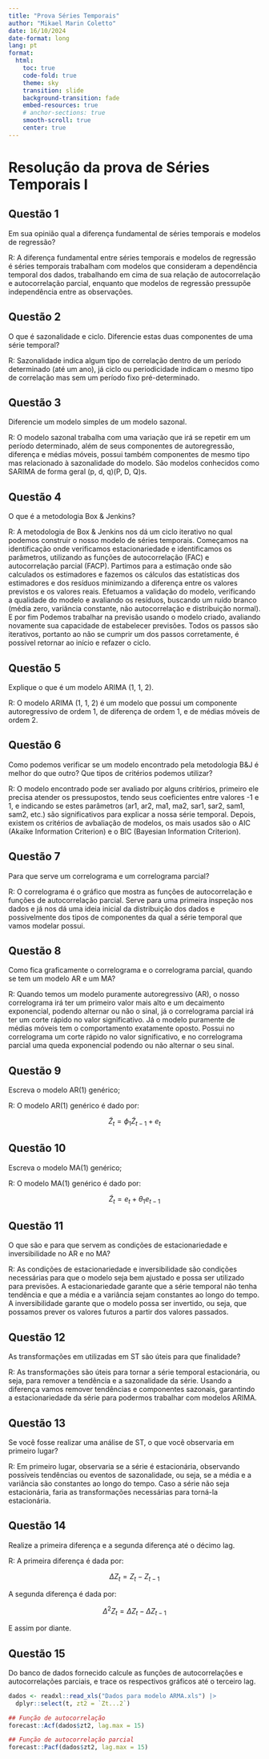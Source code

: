 ```yaml
---
title: "Prova Séries Temporais"
author: "Mikael Marin Coletto"
date: 16/10/2024
date-format: long
lang: pt
format:
  html:
    toc: true
    code-fold: true
    theme: sky
    transition: slide
    background-transition: fade
    embed-resources: true
    # anchor-sections: true 
    smooth-scroll: true
    center: true
---
```


# Resolução da prova de Séries Temporais I

## Questão 1

Em sua opinião qual a diferença fundamental de séries temporais e modelos de regressão?

R: A diferença fundamental entre séries temporais e modelos de regressão é séries temporais trabalham com modelos que consideram a dependência temporal dos dados, trabalhando em cima de sua relação de autocorrelação e autocorrelação parcial, enquanto que modelos de regressão pressupõe independência entre as observações.

## Questão 2

O que é sazonalidade e ciclo. Diferencie estas duas componentes de uma série temporal?

R: Sazonalidade indica algum tipo de correlação dentro de um período determinado (até um ano), já ciclo ou periodicidade indicam o mesmo tipo de correlação mas sem um período fixo pré-determinado.

## Questão 3

Diferencie um modelo simples de um modelo sazonal.

R: O modelo sazonal trabalha com uma variação que irá se repetir em um período determinado, além de seus componentes de autoregressão, diferença e médias móveis, possui também componentes de mesmo tipo mas relacionado à sazonalidade do modelo. São modelos conhecidos como SARIMA de forma geral (p, d, q)(P, D, Q)s.

## Questão 4

O que é a metodologia Box & Jenkins?

R: A metodologia de Box & Jenkins nos dá um ciclo iterativo no qual podemos construir o nosso modelo de séries temporais. Começamos na identificação onde verificamos estacionariedade e identificamos os parâmetros, utilizando as funções de autocorrelação (FAC) e autocorrelação parcial (FACP). Partimos para a estimação onde são calculados os estimadores e fazemos os cálculos das estatísticas dos estimadores e dos resíduos minimizando a diferença entre os valores previstos e os valores reais. Efetuamos a validação do modelo, verificando a qualidade do modelo e avaliando os resíduos, buscando um ruído branco (média zero, variância constante, não autocorrelação e distribuição normal). E por fim Podemos trabalhar na previsão usando o modelo criado, avaliando novamente sua capacidade de estabelecer previsões. Todos os passos são iterativos, portanto ao não se cumprir um dos passos corretamente, é possível retornar ao início e refazer o ciclo.

## Questão 5

Explique o que é um modelo ARIMA (1, 1, 2).

R: O modelo ARIMA (1, 1, 2) é um modelo que possui um componente autoregressivo de ordem 1, de diferença de ordem 1, e de médias móveis de ordem 2.

## Questão 6

Como podemos verificar se um modelo encontrado pela metodologia B&J é melhor do que outro? Que tipos de critérios podemos utilizar?

R: O modelo encontrado pode ser avaliado por alguns critérios, primeiro ele precisa atender os pressupostos, tendo seus coeficientes entre valores -1 e 1, e indicando se estes parâmetros (ar1, ar2, ma1, ma2, sar1, sar2, sam1, sam2, etc.) são significativos para explicar a nossa série temporal. Depois, existem os critérios de avbaliação de modelos, os mais usados são o AIC (Akaike Information Criterion) e o BIC (Bayesian Information Criterion).

## Questão 7

Para que serve um correlograma e um correlograma parcial?

R: O correlograma é o gráfico que mostra as funções de autocorrelação e funções de autocorrelação parcial. Serve para uma primeira inspeção nos dados e já nos dá uma ideia inicial da distribuição dos dados e possivelmente dos tipos de componentes da qual a série temporal que vamos modelar possui.

## Questão 8

Como fica graficamente o correlograma e o correlograma parcial, quando se tem um modelo AR e um MA?
  
R: Quando temos um modelo puramente autoregressivo (AR), o nosso correlograma irá ter um primeiro valor mais alto e um decaimento exponencial, podendo alternar ou não o sinal, já o correlograma parcial irá ter um corte rápido no valor significativo.
Já o modelo puramente de médias móveis tem o comportamento exatamente oposto. Possui no correlograma um corte rápido no valor significativo, e no correlograma parcial uma queda exponencial podendo ou não alternar o seu sinal.

## Questão 9

Escreva o modelo AR(1) genérico;

R: O modelo AR(1) genérico é dado por:

$$
\tilde{Z}_t = \phi_1 \tilde{Z}_{t-1} + e_t
$$

## Questão 10

Escreva o modelo MA(1) genérico;

R: O modelo MA(1) genérico é dado por:

$$
\tilde{Z}_t = e_t + \theta_1 e_{t-1}
$$

## Questão 11

O que são e para que servem as condições de estacionariedade e inversibilidade no AR e no MA?   

R: As condições de estacionariedade e inversibilidade são condições necessárias para que o modelo seja bem ajustado e possa ser utilizado para previsões. A estacionariedade garante que a série temporal não tenha tendência e que a média e a variância sejam constantes ao longo do tempo. A inversibilidade garante que o modelo possa ser invertido, ou seja, que possamos prever os valores futuros a partir dos valores passados.

## Questão 12

As transformações em utilizadas em ST são úteis para que finalidade?

R: As transformações são úteis para tornar a série temporal estacionária, ou seja, para remover a tendência e a sazonalidade da série. Usando a diferença vamos remover tendências e componentes sazonais, garantindo a estacionariedade da série para podermos trabalhar com modelos ARIMA.

## Questão 13

Se você fosse realizar uma análise de ST, o que você observaria em primeiro lugar?

R: Em primeiro lugar, observaria se a série é estacionária, observando possíveis tendências ou eventos de sazonalidade, ou seja, se a média e a variância são constantes ao longo do tempo. Caso a série não seja estacionária, faria as transformações necessárias para torná-la estacionária.

## Questão 14

Realize a primeira diferença e a segunda diferença até o décimo lag.

R: A primeira diferença é dada por:

$$
\Delta Z_t = Z_t - Z_{t-1}
$$

A segunda diferença é dada por:

$$
\Delta^2 Z_t = \Delta Z_t - \Delta Z_{t-1}
$$

E assim por diante.

## Questão 15

Do banco de dados fornecido calcule as funções de autocorrelações e autocorrelações parciais, e trace os respectivos gráficos até o terceiro lag.

```r
dados <- readxl::read_xls("Dados para modelo ARMA.xls") |> 
  dplyr::select(t, zt2 = `Zt...2`)

## Função de autocorrelação
forecast::Acf(dados$zt2, lag.max = 15)

## Função de autocorrelação parcial
forecast::Pacf(dados$zt2, lag.max = 15)

```
